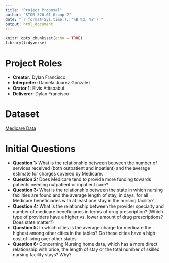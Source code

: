 ```yaml
---
title: "Project Proposal"
author: "STOR 320.01 Group 2"
date: "`r format(Sys.time(), '%B %d, %Y')`"
output: html_document
---
```


```r
knitr::opts_chunk$set(echo = TRUE)
library(tidyverse)
```

# Project Roles

- **Creator:** Dylan Francisco
- **Interpreter:** Daniela Juarez Gonzalez
- **Orator 1:** Elvis Atitsoabui
- **Deliverer:** Dylan Francisco

# Dataset

[Medicare Data](https://www.kaggle.com/datasets/cms/cms-medicare)

# Initial Questions

- **Question 1:** What is the relationship between between the number of services received (both outpatient and inpatient) and the average estimate for charges covered by Medicare.
- **Question 2:** Does Medicare tend to provide more funding towards patients needing outpatient or inpatient care?
- **Question 3:** What is the relationship between the state in which nursing facilities are found and the average length of stay, in days, for all Medicare beneficiaries with at least one stay in the nursing facility?
- **Question 4:** What is the relationship between the provider specialty and number of medicare beneficiaries in terms of drug prescription? (Which type of providers have a higher vs. lower amount of drug prescriptions? Does state matter?)
- **Question 5:** In which cities is the average charge for medicare the highest among other cities in the tables? Do these cities have a high cost of living over other states
- **Question 6:** Concerning Nursing home data, which has a more direct relationship with price, the length of stay or the total number of skilled nursing facility stays? Why?

